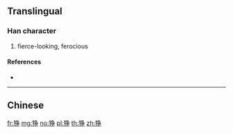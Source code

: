 {{character info/new}}
{{also|猙}}
==Translingual==

===Han character===
{{Han char|rn=94|rad=犬|as=06|sn=9|four=|canj=KHNSD|ids=⿰犭争}}

# fierce-looking, ferocious

====References====
* {{Han ref|kx=0711.101|hdz=21345.080|uh=72F0|ud=29424}}

----

==Chinese==
{{zh-see|猙}}
[[fr:狰]]
[[mg:狰]]
[[no:狰]]
[[pl:狰]]
[[th:狰]]
[[zh:狰]]